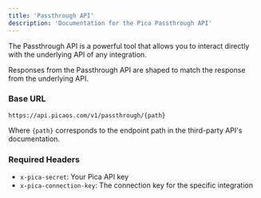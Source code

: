 ```yaml
---
title: 'Passthrough API'
description: 'Documentation for the Pica Passthrough API'
---
```


The Passthrough API is a powerful tool that allows you to interact directly with the underlying API of any integration.

<Warning>
  Responses from the Passthrough API are shaped to match the response from the underlying API.
</Warning> 

### Base URL
```
https://api.picaos.com/v1/passthrough/{path}
```
Where `{path}` corresponds to the endpoint path in the third-party API's documentation.

### Required Headers
- `x-pica-secret`: Your Pica API key
- `x-pica-connection-key`: The connection key for the specific integration
